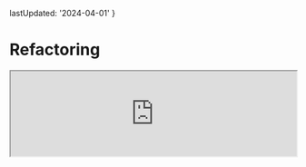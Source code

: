 
  lastUpdated: '2024-04-01'
}

# Refactoring

<iframe
  width='100%'
  style={{
    aspectRatio: '16 / 9',
  }}
  src='https://www.youtube.com/embed/UtOxGwg-FUY?si=5urQLd8EylO0k3YM&amp;start=690'
  title='Refactoring | Todo App with React, TypeScript, TDD | Frontend Hire'
  allow='accelerometer; autoplay; clipboard-write; encrypted-media; gyroscope; picture-in-picture; web-share'
  allowFullScreen
/>

In this section, we'll discuss why refactoring is important, and how to do it.

## Why Refactor?

We want to list a few reasons why refactoring is essential:

- The first lines of code you write are usually not the best. You'll learn more about the problem you're solving as you go and find better ways to solve it.

- Refactoring is the process of improving your code by writing it in a better way.

- Refactoring is a way to improve the design of your code. It's a way to make your code more readable, maintainable, and extensible.

- We always read more code than we write. So, writing code that's easy to read and understand is important.

Now, of course, the topic of refactoring is vast. There are entire books written about it. So, we just covered the bare minimum here. In our case, we'll focus on our code to make it more readable, maintainable, and extensible and make some performance improvements.

### Let's see our current file that contains the entire code for the Todo App

<CustomCodeViewer filename="./src/App.tsx">
```tsx showLineNumbers 
import React from 'react';

type Priority = 'p1' | 'p2' | 'p3';

type Task = {
  id: number;
  title: string;
  isCompleted: boolean;
  priority?: Priority;
};

function App() {
  const [tasks, setTasks] = React.useState<Task[]>([]);

  const [taskName, setTaskName] = React.useState('');

  const onAddTask = () => {
    const trimmedTaskName = taskName.trim();

    if (!trimmedTaskName) {
      return;
    }

    setTasks([
      ...tasks,
      {
        id: new Date().getTime(), // Not a great way to generate IDs
        title: trimmedTaskName,
        isCompleted: false,
      },
    ]);

    setTaskName('');
  };

  const onInputKeyDown = (e: React.KeyboardEvent<HTMLInputElement>) => {
    if (e.key === 'Enter') {
      onAddTask();
    }
  };

  return (
    <div>
      <h1>Tasks</h1>
      <label htmlFor='task-input'>Add Task: </label>
      <input
        id='task-input'
        value={taskName}
        onChange={(e) => setTaskName(e.target.value)}
        onKeyDown={onInputKeyDown}
      />
      <button onClick={onAddTask}>Add</button>
      <ul>
        {tasks.map((task) => (
          <li key={task.id}>{task.title}</li>
        ))}
      </ul>
    </div>
  );
}

export default App;
```
</CustomCodeViewer>

Honestly, this is not bad code, and it seems easy to read with around 62 lines of code. But we can still improve it. Here are a couple of things we find that can be improved:

- The `Task` type is defined inside the `App` component. This is not a good practice. We should move it outside the component.

- The input has a good amount of logic that can be extracted into a separate component.

Let's do these two things first. Of course, refactoring is a continuous process. So, we'll keep improving our code as we go.

### Moving the `Task` type outside the `App` component

Move the `Task` type outside the `App` component. We'll create a new file called `types.ts` inside the `src` folder and move the `Task` type there. We'll also move the `Priority` type there as well.

<CustomCodeViewer filename="./src/types.ts">
```tsx showLineNumbers {1-8} 
type Priority = 'p1' | 'p2' | 'p3';

export type Task = {
  id: number;
  title: string;
  isCompleted: boolean;
  priority?: Priority;
};
```
</CustomCodeViewer>

Export the `Task` type from the `types.ts` file, and import it in the `App` component.

<CustomCodeViewer filename="./src/App.tsx">
```tsx showLineNumbers {2} 
import React from 'react';
import { Task } from './types';

// Rest of the code omitted for brevity
```
</CustomCodeViewer>

Our main file is already 10 lines shorter. Let's move on to the next step.

### Extracting the input into a separate component

Create a new `TaskInput.tsx` file inside the `src` folder. We'll move the input and the respective label into this file.

<CustomCodeViewer filename="./src/TaskInput.tsx">
```tsx showLineNumbers {1-13} 
export default function TaskInput() {
  return (
    <>
      <label htmlFor='task-input'>Add Task: </label>
      <input
        id='task-input'
        value={taskName}
        onChange={(e) => setTaskName(e.target.value)}
        onKeyDown={onInputKeyDown}
      />
    </>
  );
}
```
</CustomCodeViewer>

Of course, this won't work because we're using `taskName`, `setTaskName`, and `onInputKeyDown` inside the `Input` component. We'll pass these as props to the `TaskInput` component.

<CustomCodeViewer filename="./src/TaskInput.tsx">
```tsx showLineNumbers {1-5, 7-11} 
type TaskInputProps = {
  taskName: string;
  setTaskName: (taskName: string) => void;
  onInputKeyDown: (e: React.KeyboardEvent<HTMLInputElement>) => void;
};

export default function TaskInput({
  taskName,
  setTaskName,
  onInputKeyDown,
}: TaskInputProps) {
  return (
    <>
      <label htmlFor='task-input'>Add Task: </label>
      <input
        id='task-input'
        value={taskName}
        onChange={(e) => setTaskName(e.target.value)}
        onKeyDown={onInputKeyDown}
      />
    </>
  );
}
```
</CustomCodeViewer>

Let's use the new `TaskInput` component in the `App`.

<CustomCodeViewer filename="./src/App.tsx">
```tsx showLineNumbers {3, 11-15} 
import React from 'react';
import { Task } from './types';
import TaskInput from './TaskInput';

function App() {
  // Some of the code omitted for brevity

  return (
    <div>
      <h1>Tasks</h1>
      <TaskInput
        taskName={taskName}
        setTaskName={setTaskName}
        onInputKeyDown={onInputKeyDown}
      />
      <button onClick={onAddTask}>Add</button>
      <ul>
        {tasks.map((task) => (
          <li key={task.id}>{task.title}</li>
        ))}
      </ul>
    </div>
  );
}

// Rest of the code omitted for brevity
```
</CustomCodeViewer>

Honestly, this is not a huge improvement at all. We just abstracted the label and input it into a separate component. Also, the number of lines has barely changed.

But let's have a good look at our components. Can we move the button to our new `TaskInput` component? Let's try that.

<CustomCodeViewer filename="./src/TaskInput.tsx">
```tsx showLineNumbers {5, 12, 23} 
type TaskInputProps = {
  taskName: string;
  setTaskName: (taskName: string) => void;
  onInputKeyDown: (e: React.KeyboardEvent<HTMLInputElement>) => void;
  onAddTask: () => void;
};

export default function TaskInput({
  taskName,
  setTaskName,
  onInputKeyDown,
  onAddTask,
}: TaskInputProps) {
  return (
    <>
      <label htmlFor='task-input'>Add Task: </label>
      <input
        id='task-input'
        value={taskName}
        onChange={(e) => setTaskName(e.target.value)}
        onKeyDown={onInputKeyDown}
      />
      <button onClick={onAddTask}>Add</button>
    </>
  );
}
```
</CustomCodeViewer>

We'll also pass the `onAddTask` function to the `TaskInput` component.

<CustomCodeViewer filename="./src/App.tsx">
```tsx showLineNumbers {13} 
// Rest of the code omitted for brevity

function App() {
  // Some of the code omitted for brevity

  return (
    <div>
      <h1>Tasks</h1>
      <TaskInput
        taskName={taskName}
        setTaskName={setTaskName}
        onInputKeyDown={onInputKeyDown}
        onAddTask={onAddTask}
      />
      <ul>
        {tasks.map((task) => (
          <li key={task.id}>{task.title}</li>
        ))}
      </ul>
    </div>
  );
}

// Rest of the code omitted for brevity
```
</CustomCodeViewer>

We are getting there. Let's also think of a better name for the `TaskInput` component. We'll rename it to `AddTask`. Also, we'll rename to file to `AddTask.tsx`.

<CustomCodeViewer filename="./src/AddTask.tsx">
```tsx showLineNumbers {1, 5, 10} 
type AddTaskProps = {
  // Some of the code omitted for brevity
};

export default function AddTask({
  taskName,
  setTaskName,
  onInputKeyDown,
  onAddTask,
}: AddTaskProps) {
  // Some of the code omitted for brevity
}
```
</CustomCodeViewer>

Our `App` component must also be updated with the new name.

<CustomCodeViewer filename="./src/App.tsx">
```tsx showLineNumbers {2, 10} 
// Rest of the code omitted for brevity
import AddTask from './AddTask';

function App() {
  // Some of the code omitted for brevity

  return (
    <div>
      <h1>Tasks</h1>
      <AddTask
        taskName={taskName}
        setTaskName={setTaskName}
        onInputKeyDown={onInputKeyDown}
        onAddTask={onAddTask}
      />
      {/* Some of the code omitted for brevity */}
    </div>
  );
}

// Rest of the code omitted for brevity
```
</CustomCodeViewer>

Now, we can also move the `onInputKeyDown` function to the `AddTask` component as it just calls the `onAddTask` function. Also, let's update the props accordingly.

<CustomCodeViewer filename="./src/AddTask.tsx">
```tsx showLineNumbers {1-5, 7-16} 
type AddTaskProps = {
  taskName: string;
  setTaskName: (taskName: string) => void;
  onAddTask: () => void;
};

export default function AddTask({
  taskName,
  setTaskName,
  onAddTask,
}: AddTaskProps) {
  const onInputKeyDown = (e: React.KeyboardEvent<HTMLInputElement>) => {
    if (e.key === 'Enter') {
      onAddTask();
    }
  };

  // Rest of the code omitted for brevity
}
```
</CustomCodeViewer>

We'll also update the `App` component accordingly.

<CustomCodeViewer filename="./src/App.tsx">
```tsx showLineNumbers {32-36} 
import React from 'react';
import { Task } from './types';
import AddTask from './AddTask';

function App() {
  const [tasks, setTasks] = React.useState<Task[]>([]);

  const [taskName, setTaskName] = React.useState('');

  const onAddTask = () => {
    const trimmedTaskName = taskName.trim();

    if (!trimmedTaskName) {
      return;
    }

    setTasks([
      ...tasks,
      {
        id: new Date().getTime(), // Not a great way to generate IDs
        title: trimmedTaskName,
        isCompleted: false,
      },
    ]);

    setTaskName('');
  };

  return (
    <div>
      <h1>Tasks</h1>
      <AddTask
        taskName={taskName}
        setTaskName={setTaskName}
        onAddTask={onAddTask}
      />
      <ul>
        {tasks.map((task) => (
          <li key={task.id}>{task.title}</li>
        ))}
      </ul>
    </div>
  );
}

export default App;
```
</CustomCodeViewer>

Now we can see some reduction in the number of lines. Now, there is one more refactoring we can do that would improve our app's performance.

### Let's see the performance problem in our app

Put up a console.log inside the `App` component and see how many times it's being called when we type something in the input.

<CustomCodeViewer filename="./src/App.tsx">
```tsx showLineNumbers {4} 
// Rest of the code omitted for brevity

function App() {
  console.log('App rendered');

  // Rest of the code omitted for brevity
}

// Rest of the code omitted for brevity
```
</CustomCodeViewer>

![App re-renders on input cahnge](./screenshots/refactoring-1.gif)

### Why is the `App` component being rendered so many times?

It all has to do with where our state is located. Our app has two states: `tasks` and `taskName`. The respective state is updated at different places in our app. The `tasks` state is updated inside the `onAddTask` function, and the `taskName` state is updated inside the `setTaskName` function.

<CustomCodeViewer filename="./src/App.tsx">
```tsx showLineNumbers {6, 8, 17-24, 26, 34} 
// Rest of the code omitted for brevity

function App() {
  console.log('App rendered');

  const [tasks, setTasks] = React.useState<Task[]>([]);

  const [taskName, setTaskName] = React.useState('');

  const onAddTask = () => {
    const trimmedTaskName = taskName.trim();

    if (!trimmedTaskName) {
      return;
    }

    setTasks([
      ...tasks,
      {
        id: new Date().getTime(), // Not a great way to generate IDs
        title: trimmedTaskName,
        isCompleted: false,
      },
    ]);

    setTaskName('');
  };

  return (
    <div>
      <h1>Tasks</h1>
      <AddTask
        taskName={taskName}
        setTaskName={setTaskName}
        onAddTask={onAddTask}
      />
      <ul>
        {tasks.map((task) => (
          <li key={task.id}>{task.title}</li>
        ))}
      </ul>
    </div>
  );
}

// Rest of the code omitted for brevity
```
</CustomCodeViewer>

We could argue that the `App` component should be rendered when the `tasks` state is updated but not when the `taskName` state is updated. And we're right. But React doesn't know that. React will re-render the `App` component whenever any state inside the `App` is updated. And that's why the `App` component is being rendered so many times.

But we know the `taskName` state is only used inside the `AddTask` component. So, we can move the `taskName` state inside the `AddTask` component. Let's do that.

<CustomCodeViewer filename="./src/AddTask.tsx">
```tsx showLineNumbers {1, 3-5, 7-8, 12, 25} 
import React from 'react';

type AddTaskProps = {
  onAddTask: (taskName: string) => void;
};

export default function AddTask({ onAddTask }: AddTaskProps) {
  const [taskName, setTaskName] = React.useState('');

  const onInputKeyDown = (e: React.KeyboardEvent<HTMLInputElement>) => {
    if (e.key === 'Enter') {
      onAddTask(taskName);
    }
  };

  return (
    <>
      <label htmlFor='task-input'>Add Task: </label>
      <input
        id='task-input'
        value={taskName}
        onChange={(e) => setTaskName(e.target.value)}
        onKeyDown={onInputKeyDown}
      />
      <button onClick={() => onAddTask(taskName)}>Add</button>
    </>
  );
}
```
</CustomCodeViewer>

We had to update our types as the `App` component now needs to know what task the `AddTask` component sends.

Let us also clean the `App` component.

<CustomCodeViewer filename="./src/AddTask.tsx">
```tsx showLineNumbers {10, 30}
import React from 'react';
import { Task } from './types';
import AddTask from './AddTask';

function App() {
  console.log('App rendered');

  const [tasks, setTasks] = React.useState<Task[]>([]);

  const onAddTask = (taskName: string) => {
    const trimmedTaskName = taskName.trim();

    if (!trimmedTaskName) {
      return;
    }

    setTasks([
      ...tasks,
      {
        id: new Date().getTime(), // Not a great way to generate IDs
        title: trimmedTaskName,
        isCompleted: false,
      },
    ]);
  };

  return (
    <div>
      <h1>Tasks</h1>
      <AddTask onAddTask={onAddTask} />
      <ul>
        {tasks.map((task) => (
          <li key={task.id}>{task.title}</li>
        ))}
      </ul>
    </div>
  );
}

export default App;
```
</CustomCodeViewer>

Try typing something in the input now. You'll see that the `App` component is not being rendered anymore unless a new task is added, which is expected.

![App does not re-render on input change](./screenshots/refactoring-2.gif)

<Callout>
  We want to mention that this is not a huge performance problem. But it's a
  good example of improving our app's performance without
  fancy tools like useCallback, useMemo, etc. Even those
  tools won't help us much in this case.
</Callout>

### Oops, We seem to have broken something

If you try to add a new task now, you'll see that the input is not being cleared. The `taskName` state is now inside the `AddTask` component. So, we need to clear the input inside the `AddTask` component.

Though we saw this issue visually, we could have also caught it by running our existing tests. Some of our functionality might not always caught visually. So, it's always a good idea to run our tests after refactoring (in fact, have it running while refactoring too).

Let's run our tests.

<CustomCodeViewer>
```sh
npm test
```
</CustomCodeViewer>

![Input Clear Test is failing](./screenshots/refactoring-3.png)

We can see that the `Input Clear Test` is failing. Let's fix it.

<CustomCodeViewer filename="./src/AddTask.tsx">
```tsx showLineNumbers {10-19, 23, 36} 
import React from 'react';

type AddTaskProps = {
  onAddTask: (taskName: string) => void;
};

export default function AddTask({ onAddTask }: AddTaskProps) {
  const [taskName, setTaskName] = React.useState('');

  const handleAddTask = () => {
    const trimmedTaskName = taskName.trim();

    if (!trimmedTaskName) {
      return;
    }

    onAddTask(trimmedTaskName);
    setTaskName('');
  };

  const onInputKeyDown = (e: React.KeyboardEvent<HTMLInputElement>) => {
    if (e.key === 'Enter') {
      handleAddTask();
    }
  };

  return (
    <>
      <label htmlFor='task-input'>Add Task: </label>
      <input
        id='task-input'
        value={taskName}
        onChange={(e) => setTaskName(e.target.value)}
        onKeyDown={onInputKeyDown}
      />
      <button onClick={handleAddTask}>Add</button>
    </>
  );
}
```
</CustomCodeViewer>

We are proxying the `onAddTask` function inside the `handleAddTask` function. This enables us to add more logic to the `handleAddTask` function, clearing the input and passing the trimmed task to the parent without affecting the `onAddTask` function. This also cleans up the `App` component.

<CustomCodeViewer filename="./src/App.tsx">
```tsx showLineNumbers {8-17} 
import React from 'react';
import { Task } from './types';
import AddTask from './AddTask';

function App() {
  const [tasks, setTasks] = React.useState<Task[]>([]);

  const onAddTask = (taskName: string) => {
    setTasks([
      ...tasks,
      {
        id: new Date().getTime(), // Not a great way to generate IDs
        title: taskName,
        isCompleted: false,
      },
    ]);
  };

  return (
    <div>
      <h1>Tasks</h1>
      <AddTask onAddTask={onAddTask} />
      <ul>
        {tasks.map((task) => (
          <li key={task.id}>{task.title}</li>
        ))}
      </ul>
    </div>
  );
}

export default App;
```
</CustomCodeViewer>

Our tests are passing now, and we have a much cleaner code.

### Using the Form to contain the input and button

A few folks in one of our webinars pointed out that we could have used a form to contain the input and the button. This is a good idea. As it will help eliminate the need for the `onInputKeyDown` function. Let's do that.

Let's do that now.

<CustomCodeViewer filename="./src/AddTask.tsx">
```tsx showLineNumbers {18, 20-24, 26} 
// Rest of the code omitted for brevity

export default function AddTask({ onAddTask }: AddTaskProps) {
  const [taskName, setTaskName] = React.useState('');

  const handleAddTask = () => {
    const trimmedTaskName = taskName.trim();

    if (!trimmedTaskName) {
      return;
    }

    onAddTask(trimmedTaskName);
    setTaskName('');
  };

  return (
    <form>
      <label htmlFor='task-input'>Add Task: </label>
      <input
        id='task-input'
        value={taskName}
        onChange={(e) => setTaskName(e.target.value)}
      />
      <button onClick={handleAddTask}>Add</button>
    </form>
  );
}
```
</CustomCodeViewer>

We removed the `onInputKeyDown` function and the `onKeyDown` event listener from the input. We also wrapped the label, input, and button inside a `form` element. Our tests will still pass, but this approach has an issue. The form will be submitted when the button is clicked, and the browser will refresh. We don't want that. We want to prevent the form from submitting. We can add an `onSubmit` event listener to the form and stop the default event.

<CustomCodeViewer filename="./src/AddTask.tsx">
```tsx showLineNumbers {6-7, 19, 22, 27} 
// Rest of the code omitted for brevity

export default function AddTask({ onAddTask }: AddTaskProps) {
  const [taskName, setTaskName] = React.useState('');

  const handleAddTask = (e: React.FormEvent<HTMLFormElement>) => {
    e.preventDefault();
    const trimmedTaskName = taskName.trim();

    if (!trimmedTaskName) {
      return;
    }

    onAddTask(trimmedTaskName);
    setTaskName('');
  };

  return (
    <form onSubmit={handleAddTask}>
      <label htmlFor='task-input'>Add Task: </label>
      <input
        required
        id='task-input'
        value={taskName}
        onChange={(e) => setTaskName(e.target.value)}
      />
      <button>Add</button>
    </form>
  );
}
```
</CustomCodeViewer>

We added an `onSubmit` event listener to the form. We also added the `required` attribute to the input. This will prevent the form from submitting if the input is empty. We also updated the `handleAddTask` function to accept the `e` argument of type `React.FormEvent<HTMLFormElement>`. We also called the `preventDefault` method on the `e` argument to prevent the form from submitting.

We saw how good tests can help us maintain good code quality. We also saw how to improve our app's performance by moving the state to the right place.

This was a straightforward example of refactoring. But we hope you have an idea of how to refactor your code.

This is the end of this section. In the next section, we'll discuss component composition.

At this point, your code should be a good match to the branch of the repository: [7-refactoring](https://github.com/Frontend-Hire/todo-app-react-tdd-typescript/tree/7-refactoring)